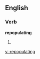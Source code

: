 ==English==

===Verb===
'''repopulating'''

# {{third-person singular of|[[repopulate]]}}

[[vi:repopulating]]
